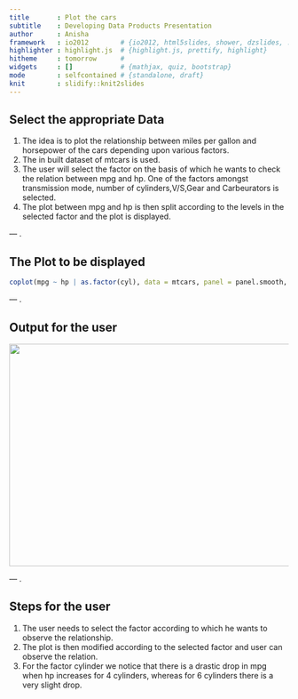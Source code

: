 ```yaml
---
title       : Plot the cars
subtitle    : Developing Data Products Presentation
author      : Anisha
framework   : io2012        # {io2012, html5slides, shower, dzslides, ...}
highlighter : highlight.js  # {highlight.js, prettify, highlight}
hitheme     : tomorrow      # 
widgets     : []            # {mathjax, quiz, bootstrap}
mode        : selfcontained # {standalone, draft}
knit        : slidify::knit2slides
---
```


## Select the appropriate Data

1. The idea is to plot the relationship between miles per gallon and horsepower of the cars depending upon various factors.
2. The in built dataset of mtcars is used.
3. The user will select the factor on the basis of which he wants to check the relation between mpg and hp. One of the factors amongst transmission mode, number of cylinders,V/S,Gear and Carbeurators is selected. 
4. The plot between mpg and hp is then split according to the levels in the selected factor and the plot is displayed.

--- .

## The Plot to be displayed

```r
coplot(mpg ~ hp | as.factor(cyl), data = mtcars, panel = panel.smooth, rows = 1,xlab="Horse power",ylab="Miles per gallon")
```

--- .


## Output for the user
<img src="coursera_proj.png" height="400px" width="1000px"/>

--- .

## Steps for the user

1. The user needs to select the factor according to which he wants to observe the relationship.
2. The plot is then modified according to the selected factor and user can observe the relation.
3. For the factor cylinder we notice that there is a drastic drop in mpg when hp increases for 4 cylinders, whereas for 6 cylinders there is a very slight drop. 
